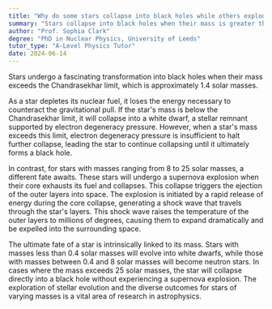 ```yaml
---
title: "Why do some stars collapse into black holes while others explode as supernovae?"
summary: "Stars collapse into black holes when their mass is greater than the Chandrasekhar limit of 1.4 solar masses."
author: "Prof. Sophia Clark"
degree: "PhD in Nuclear Physics, University of Leeds"
tutor_type: "A-Level Physics Tutor"
date: 2024-06-14
---
```


Stars undergo a fascinating transformation into black holes when their mass exceeds the Chandrasekhar limit, which is approximately $1.4$ solar masses.

As a star depletes its nuclear fuel, it loses the energy necessary to counteract the gravitational pull. If the star's mass is below the Chandrasekhar limit, it will collapse into a white dwarf, a stellar remnant supported by electron degeneracy pressure. However, when a star's mass exceeds this limit, electron degeneracy pressure is insufficient to halt further collapse, leading the star to continue collapsing until it ultimately forms a black hole.

In contrast, for stars with masses ranging from $8$ to $25$ solar masses, a different fate awaits. These stars will undergo a supernova explosion when their core exhausts its fuel and collapses. This collapse triggers the ejection of the outer layers into space. The explosion is initiated by a rapid release of energy during the core collapse, generating a shock wave that travels through the star's layers. This shock wave raises the temperature of the outer layers to millions of degrees, causing them to expand dramatically and be expelled into the surrounding space.

The ultimate fate of a star is intrinsically linked to its mass. Stars with masses less than $0.4$ solar masses will evolve into white dwarfs, while those with masses between $0.4$ and $8$ solar masses will become neutron stars. In cases where the mass exceeds $25$ solar masses, the star will collapse directly into a black hole without experiencing a supernova explosion. The exploration of stellar evolution and the diverse outcomes for stars of varying masses is a vital area of research in astrophysics.
    